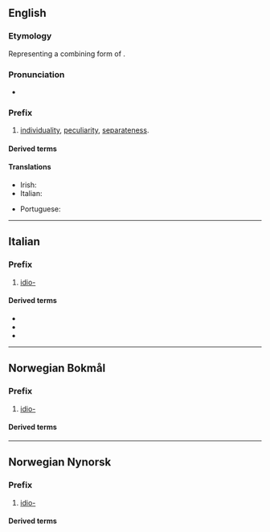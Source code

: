 ==English==

===Etymology===
Representing a combining form of {{der|en|grc|ἴδιος||own, personal, distinct}}.

===Pronunciation===
* {{IPA|en|/ˈɪdɪəʊ/}}

===Prefix===
{{head|en|prefix}}

# [[individuality]], [[peculiarity]], [[separateness]].

====Derived terms====
{{prefixsee|en}}

====Translations====
{{trans-top|individuality, peculiarity or separateness}}
* Irish: {{t|ga|idea-}}
* Italian: {{t|it|idio-}}
{{trans-mid}}
* Portuguese: {{t|pt|idio-}}
{{trans-bottom}}

----

==Italian==

===Prefix===
{{head|it|prefix}}

# [[#English|idio-]]

====Derived terms====
{{prefixsee|it}}
* {{l|it|idioblasto}}
* {{l|it|idiocultura}}
* {{l|it|idiografico}}

----

==Norwegian Bokmål==

===Prefix===
{{head|nb|prefix}}

# [[#English|idio-]]

====Derived terms====
{{prefixsee|nb}}

----

==Norwegian Nynorsk==

===Prefix===
{{head|nn|prefix}}

# [[#English|idio-]]

====Derived terms====
{{prefixsee|nn}}